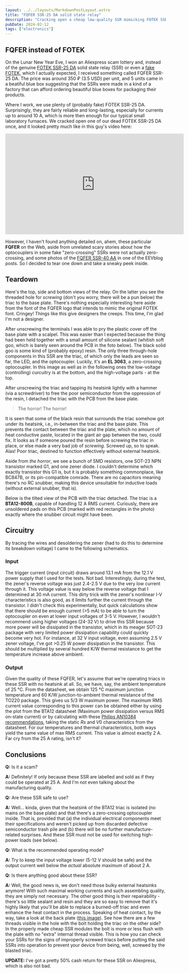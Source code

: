 ```yaml
---
layout: ../../layouts/MarkdownPostLayout.astro
title: "FQFER SSR-25 DA solid state relay"
description: "Cracking open a cheap low-quality SSR mimicking FOTEK SSR-25 DA"
pubDate: 2024-02-12
tags: ["electronics"]
---
```


## FQFER instead of FOTEK

On the Lunar New Year Eve, I won an Aliexpress scam lottery and, instead of the genuine [FOTEK SSR-25 DA](https://www.fotek.com.tw/en-gb/product/801) solid state relay (SSR) or even a [fake FOTEK](https://protosupplies.com/inferior-counterfeit-fotek-ssr-25-solid-state-relays-on-the-market/), which I actually expected, I received something called FQFER SSR-25 DA. The price was around 350 ₽ (3.5 USD) per unit, and 5 units came in a beatiful blue box suggesting that the SSRs were made in a kind of a factory that can afford ordering beautiful blue boxes for packaging their products.

<BlogImg src="/img/FQFER/FQFER-SSR-25-DA-with-box.jpg" />

Where I work, we use plenty of (probably fake) FOTEK SSR-25 DA. Surprisingly, they are fairly reliable and long-lasting, especially for currents up to around 10 A, which is more then enough for our typical small laboratory furnaces. We cracked open one of our dead FOTEK SSR-25 DA once, and it looked pretty much like in this guy's video here:

<iframe width="560" height="315" src="https://www.youtube-nocookie.com/embed/DxEhxjvifyY?si=VdFO_JHe_oxGflYe" title="YouTube video player" frameborder="0" allow="accelerometer; autoplay; clipboard-write; encrypted-media; gyroscope; picture-in-picture; web-share" allowfullscreen></iframe>

However, I haven't found anything detailed on, ahem, these particular **FQFER** on the Web, aside from unrelated scary stories about how the optocouplers in some fake "zero-crossing" SSRs were not actually zero-crossing, and some photos of the [FQFER SSR-40 AA](https://www.eevblog.com/forum/reviews/warning-dont-buy-fotek-solid-state-relays/msg3606633/#msg3606633) in one of the EEVblog posts. So I decided to tear one down and take a sneaky peek inside.

## Teardown

Here's the top, side and bottom views of the relay. On the latter you see the threaded hole for *screwing* (don't you worry, there will be a pun below) the triac to the base plate. There's nothing especially interesting here aside from the font of the FQFER logo that intends to mimic the original FOTEK font. Cringey! Things like this give designers the creeps. This time, I'm glad I'm not a designer.

<BlogImg src="/img/FQFER/FQFER-SSR-25-DA-appearance.jpg" />

After unscrewing the terminals I was able to pry the plastic cover off the base plate with a scalpel. This was easier than I expected because the thing had been held together with a small amount of silicone sealant (whitish soft goo, which is barely seen around the PCB in the foto below). The black solid goo is some kind of (probably epoxy) resin. The only three through-hole components in this SSR are the triac, of which only the leads are seen so far, the LED, and the optocoupler. Luckily, it's an **EL 3063**, a zero-crossing optocoupler. In this image as well as in the following ones the low-voltage (controlling) curcuitry is at the bottom, and the high-voltage parts - at the top.

<BlogImg src="/img/FQFER/FQFER-SSR-25-DA-open.jpg" />

After unscrewing the triac and tapping its heatsink lightly with a hammer (via a screwdriver) to free the poor semiconductor from the oppression of the resin, I detached the triac with the PCB from the base plate.

<BlogImg src="/img/FQFER/FQFER-SSR-25-DA-unscrewed.jpg" />

> The horror! The horror!

It is seen that some of the black resin that surrounds the triac somehow got under its heatsink, i.e., in-between the triac and the base plate. This prevents the contact between the triac and the plate, which no amount of heat conductive paste, located in the giant air gap between the two, could fix. It looks as if someone poured the resin before screwing the triac in place, or else made a very bad job of *screwing*. Screwed up, so to speak. Alas! Poor triac, destined to function effectively without external heatsink.

Aside from *the horror*, we see a bunch of SMD resistors, one SOT-23 NPN transistor marked G1, and one zener diode. I couldn't determine which exactly transistor this G1 is, but it is probably something commonplace, like BC847B, or its pin-compatible comrade. There are no capacitors meaning there's no RC snubber, making this device unsuitable for inductive loads (without external snubber, that is).

Below is the tilted view of the PCB with the triac detached. The triac is a **BTA12-800B**, capable of handling 12 A RMS current. Curiously, there are unsoldered pads on this PCB (marked with red rectangles in the photo) exactly where the snubber circuit might have been.

<BlogImg src="/img/FQFER/FQFER-SSR-25-DA-triac.jpg" />

## Circuitry

By tracing the wires and desoldering the zener (had to do this to determine its breakdown voltage) I came to the following schematics.

<BlogImg src="/img/FQFER/FQFER-SSR-25-DA-schematics.png" />

### Input

The trigger current (input circuit) draws around 13.1 mA from the 12.1 V power supply that I used for the tests. Not bad. Interestingly, during the test, the zener's reverse voltage was just 2.4-2.5 V due to the very low current through it. This voltage value is way below the reverse voltage that I determined at 30 mA current. This dirty trick with the zener's nonlinear I-V characteristics is also good, as it limits further the current through the transistor. I didn't check this experimentally, but quick calculations show that there should be enough current (>5 mA) to be able to turn the optocoupler on even at lower input voltages of 3-5 V. However, I wouldn't recommend using higher voltages (24-32 V) to drive this SSR because more power will be dissipated in the transistor, which in its meager SOT-23 package with very limited power dissipation capability could quickly become very hot. For instance, at 32 V input voltage, even assuming 2.5 V zener voltage, I've got >0.25 W power dissipation in the transistor. This should be multiplied by several hundred K/W thermal resistance to get the temperature increase above ambient.

### Output

Given the quality of these FQFER, let's assume that we're operating triacs in these SSR with no heatsink at all. So, we have, say, the ambient temperature of 25 °C. From the datasheet, we obtain 125 °C maximum junction temperature and 60 K/W junction-to-ambient thermal resistance of the TO220 package. This gives us 5/3 W maximum power. The maximum RMS current value corresponding to this power can be obtained either by using the plot from the BTA12 datasheet (Maximum power dissipation versus RMS on-state current) or by calculating with these [Philips AN10384 recommendations](https://www.farnell.com/datasheets/1760767.pdf), taking the static *Rs* and *V*0 characteristics from the datasheet. For our temperatures and thermal characteristics, both ways yield the same value of max RMS current. This value is almost exactly 2 A. Far cry from the 25 A rating, isn't it?

## Conclusions

**Q:** Is it a scam?

**A:** Definitely! If only because these SSR are labelled and sold as if they could be operated at 25 A. And I'm not even talking about the manufacturing quality.

**Q:** Are these SSR safe to use?

**A:** Well... kinda, given that the heatsink of the BTA12 triac is isolated (no mains on the base plate) and that there's a zero-crossing optocoupler inside. That is, provided that (a) the individual electrical components meet their specifications and weren't picked up from discarded defective semiconductor trash pile and (b) there will be no further manufacture-related surprises. And these SSR must not be used for switching high-power loads (see below).

**Q:** What is the recommended operating mode?

**A:** Try to keep the input voltage lower (5-12 V should be safe) and the output current well below the *actual* absolute maximum of about 2 A.

**Q:** Is there anything good about these SSR?

**A:** Well, the good news is, we don't need those bulky external heatsinks anymore! With such maximal working currents and such assembling quality, they are simply not necessary. The other good thing is their repairability - there's so little sealant and resin and they are so easy to remove that it's highly likely that you'll be able to replace a burned-off triac and even enhance the heat contact in the process. Speaking of heat contact, by the way, take a look at the back plate ([this image](#teardown)). See how there are a few threads visible in the hole with the bolt holding the triac on the other side? In the properly made cheap SSR modules the bolt is more or less flush with the plate with no "extra" internal thread visible. This is how you can check your SSRs for the signs of improperly screwed triacs before putting the said SSRs into operation to prevent your device from being, well, screwed by the blasted triac.

**UPDATE:** I've got a pretty 50% cash return for these SSR on Aliexpress, which is also not bad.